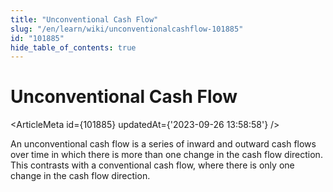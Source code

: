 ```yaml
---
title: "Unconventional Cash Flow"
slug: "/en/learn/wiki/unconventionalcashflow-101885"
id: "101885"
hide_table_of_contents: true
---
```



# Unconventional Cash Flow

<ArticleMeta id={101885} updatedAt={'2023-09-26 13:58:58'} />
<div className='border-solid border-b border-t-0 my-4 border-[var(--ifm-color-gray-300)]' />

An unconventional cash flow is a series of inward and outward cash flows over time in which there is more than one change in the cash flow direction. This contrasts with a conventional cash flow, where there is only one change in the cash flow direction.
